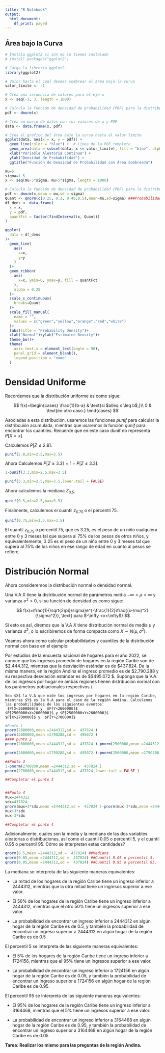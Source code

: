 ```yaml
---
title: "R Notebook"
output:
  html_document:
    df_print: paged
---
```


## Área bajo la Curva

```r
# Instala ggplot2 si aún no lo tienes instalado
# install.packages("ggplot2")

# Carga la librería ggplot2
library(ggplot2)

# Valor hasta el cual deseas sombrear el área bajo la curva
valor_limite <- -1

# Crea una secuencia de valores para el eje x
x <- seq(-3, 3, length = 1000)

# Calcula la función de densidad de probabilidad (PDF) para la distribución normal estándar
pdf <- dnorm(x)

# Crea un marco de datos con los valores de x y PDF
data <- data.frame(x, pdf)

# Crea el gráfico del área bajo la curva hasta el valor límite
ggplot(data, aes(x = x, y = pdf)) +
  geom_line(color = "blue") +  # Línea de la PDF completa
  geom_area(data = subset(data, x <= valor_limite), fill = "blue", alpha = 0.3) +  # Área sombreada hasta el valor límite
  xlab("Variable Aleatoria Continua") +
  ylab("Densidad de Probabilidad") +
  ggtitle("Función de Densidad de Probabilidad con Área Sombreada")

```

```r
mu=5
sigma=1.5
x <- seq(mu-5*sigma, mu+5*sigma, length = 1000)

# Calcula la función de densidad de probabilidad (PDF) para la distribución normal estándar
pdf <- dnorm(x,mean = mu,sd = sigma)
Quant <- qnorm(c(0.25, 0.3, 0.40,0.5),mean=mu,sd=sigma) ###Probabilidades acumuladas para los cuantiles
df_dens <- data.frame(
  x = x,
  y = pdf,
  quantFct = factor(findInterval(x, Quant))
)

ggplot(
  data = df_dens
)+
  geom_line(
    aes(
      x=x,
      y=y
    )
  )+
  geom_ribbon(
    aes(
      x=x, ymin=0, ymax=y, fill = quantFct
    ),
    alpha = 0.25
  )+
  scale_x_continuous(
    breaks=Quant
  )+
  scale_fill_manual(
    name = "",
    values = c("green","yellow","orange","red","white")
  )+
  labs(title = "Probability Density")+
  xlab("Normal")+ylab("Estimated Density")+
  theme_bw()+
  theme(
    axis.text.x = element_text(angle = 90),
    panel.grid = element_blank(),
    legend.position = "none"
  )

```

# Densidad Uniforme

Recordemos que la distribución uniforme es como sigue:

$$
        f(x)=\begin{cases}
            \frac{1}{b-a} & \text{si $a\leq x \leq b$,}\\
            0 & \text{en otro caso.}
        \end{cases}
        $$

Asociadas a esta distribución, usaremos las funciones *punif* para calcular la distribcuión acumulada, mientras que usaremos la función *qunif* para encontrar los cuantiles. Recuerde que en este caso dunif no representa $P[X=x]$.

Calculemos $P[Z\leq 2.8].$

```r
punif(2.8,min=2.5,max=3.5)
```

Ahora Calculemos $P[Z\geq 3.3]=1-P[Z\leq 3.3]$.

```r
1-punif(3.3,min=2.5,max=3.5)

punif(3.3,min=2.5,max=3.5,lower.tail = FALSE)
```

Ahora calculemos la mediana $Z_{0.5}$.

```r
qunif(0.5,min=2.5,max=3.5)
```

Finalmente, calculemos el cuantil $z_{0.75}$ o el percentil 75.

```r
qunif(0.75,min=2.5,max=3.5)
```

El cuantil $z_{0.75}$ o percentil 75, que es 3.25, es el peso de un niño cualquiera entre 0 y 3 meses tal que supera al $75\%$ de los pesos de otros niños, y equivalentemente, 3.25 es el peso de un niño entre 0 y 3 meses tal que supera al $75\%$ de los niños en ese rango de edad en cuanto al pesos se refiere.

# Distribución Normal

Ahora consideremos la distribución normal o densidad normal.

Una V.A X tiene la distribución normal de parámetros media $-\infty<\mu<\infty$ y varianza $\sigma^2>0$, si su función de densidad es como sigue:

$$
f(x)=\frac{1}{\sqrt{2\pi}\sigma}e^{-\frac{1}{2}\frac{(x-\mu)^2}{\sigma^2}}, \text{ para $-\infty <x<\infty$}
$$

Si esto es así, diremos que la V.A $X$ tiene distribución normal de media $\mu$ y varianza $\sigma^2$, o lo escribiremos de forma compacta como $X\sim N(\mu,\sigma^2).$

Veamos ahora como calcular probabilidades y cuantiles de la distribución normal con base en el ejemplo:

Por estudios de la encuesta nacional de hogares para el año 2022, se conoce que los ingresos promedio de hogares en la región Caribe son de $\$ 2.444.312$, mientras que la desviación estándar es de $\$ 437.824$. De la misma manera, en la región Andina el ingreso promedio es de $\$ 2.790.288$ y su respectiva desviación estándar es de \$\$495.072 \$. Suponga que la V.A. de los ingresos por hogar en ambas regiones tienen distribución normal con los parámetros poblacionales respectivos.\\

```         
Sea $X$ la V.A que mide los ingresos por hogares en la región Caribe, mientras $Y$ es la V.A para el caso de la región Andina. Calculemos las probabilidades de los siguientes eventos:
 $P[X<2600000]$ y  $P[Y<2600000]$
$P[2500000<X<2600000]$ y $P[2500000<Y<2600000]$
$P[X>2700000]$ y  $P[Y>2700000]$
```

```r
#Punto 1
pnorm(2600000,mean =2444312,sd =  437824 )
pnorm(2600000,mean =2790288,sd =  495072 )
#### punto 2
pnorm(2600000,mean =2444312,sd =  437824 )-pnorm(2500000,mean =2444312,sd =  437824 )

pnorm(2600000,mean =2790288,sd =  495072 )-pnorm(2500000,mean =2790288,sd =  495072 )

##Punto 3
1-pnorm(2700000,mean =2444312,sd =  437824 )
pnorm(2700000,mean =2444312,sd =  437824,lower.tail = FALSE )

##Completar el punto 3


##Punto 4
mux=2444312
sdx=437824
pnorm(mux+3*sdx,mean =2444312,sd =  437824 )-pnorm(mux-3*sdx,mean =2444312,sd =  437824 )
mux+3*sdx
mux-3*sdx

##Completar el punto 4
```

Adicionalmente, cuales son la media y la mediana de las dos variables aleatorias o distribuciones, así como el cuantil $0.05$ o percentil 5, y el cuantil $0.95$ o percentil 95. Cómo se interpretan estas cantidades?

```r
qnorm(0.5,mean =2444312,sd =  437824) ##Mediana
qnorm(0.05,mean =2444312,sd =  437824) ##Cuantil 0.05 o percentil 5.
qnorm(0.95,mean =2444312,sd =  437824) ##Cuantil 0.95 o percentil 95.
```

La mediana se interpreta de las siguiente maneras equivalentes:

-   La mitad de los hogares de la región Caribe tiene un ingreso inferior a 2444312, mientras que la otra mitad tiene un ingresos superior a ese valor.

-   El 50% de los hogares de la región Caribe tiene un ingreso inferior a 2444312, mientras que el otro 50% tiene un ingresos superior a ese valor.

-   La probabilidad de encontrar un ingreso inferior a 2444312 en algún hogar de la región Caribe es de 0.5, y también la probabilidad de encontrar un ingreso superior a 2444312 en algún hogar de la región Caribe es de 0.5

El percentil 5 se interpreta de las siguiente maneras equivalentes:

-   El 5% de los hogares de la región Caribe tiene un ingreso inferior a 1724156, mientras que el 95% tiene un ingresos superior a ese valor.

-   La probabilidad de encontrar un ingreso inferior a 1724156 en algún hogar de la región Caribe es de 0.05, y también la probabilidad de encontrar un ingreso superior a 1724156 en algún hogar de la región Caribe es de 0.95.

El percentil 95 se interpreta de las siguiente maneras equivalentes:

-   El 95% de los hogares de la región Caribe tiene un ingreso inferior a 3164468, mientras que el 5% tiene un ingresos superior a ese valor.

-   La probabilidad de encontrar un ingreso inferior a 3164468 en algún hogar de la región Caribe es de 0.95, y también la probabilidad de encontrar un ingreso superior a 3164468 en algún hogar de la región Caribe es de 0.05.

**Tarea: Realizar los mismo para las preguntas de la región Andina.**

## 
